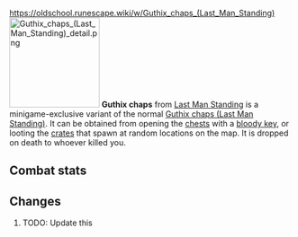 https://oldschool.runescape.wiki/w/Guthix_chaps_(Last_Man_Standing)
{{Infobox Item
|name = Guthix chaps
|image = [[File:Guthix chaps (Last Man Standing).png]]
|release = [[4 August]] [[2016]]
|update = Last Man Standing Beta and Splashing Restrictions  # TODO: Update this
|members = No
|quest = No
|tradeable = No
|placeholder = No
|equipable = Yes
|stackable = No
|noteable = Yes
|options = Wear, Drop
|examine = Guthix blessed dragonhide chaps.
|value = 10
|alchable = No
|weight = 5.0
|id = 27180
}}
[[File:Guthix chaps (Last Man Standing) detail.png|160px|left]]
'''Guthix chaps''' from [[Last Man Standing]] is a minigame-exclusive variant of the normal [[Guthix chaps (Last Man Standing)]]. It can be obtained from opening the [[Chest (Last Man Standing)|chests]] with a [[bloody key]], or looting the [[Crate (Last Man Standing)|crates]] that spawn at random locations on the map. It is dropped on death to whoever killed you.

==Combat stats==
{{Infobox Bonuses
|astab = 0
|aslash = 0
|acrush = 0
|amagic = -10
|arange = 17
|dstab = 31
|dslash = 25
|dcrush = 33
|dmagic = 28
|drange = 31
|str = 0
|rstr = 0
|mdmg = 0
|prayer = 1
|slot = legs
|image = [[File:Guthix chaps (Last Man Standing) equipped male.png|160px]]
|altimage = [[File:Guthix chaps (Last Man Standing) equipped female.png|160px]]
}}

==Changes==
# TODO: Update this
{{Subject changes header}}
{{Subject changes
|date = 4 August 2016
|update = Last Man Standing
|change = The item was made fully available with the release of Last Man Standing.
}}
{{Subject changes footer}}

{{Last Man Standing In-game Items}}